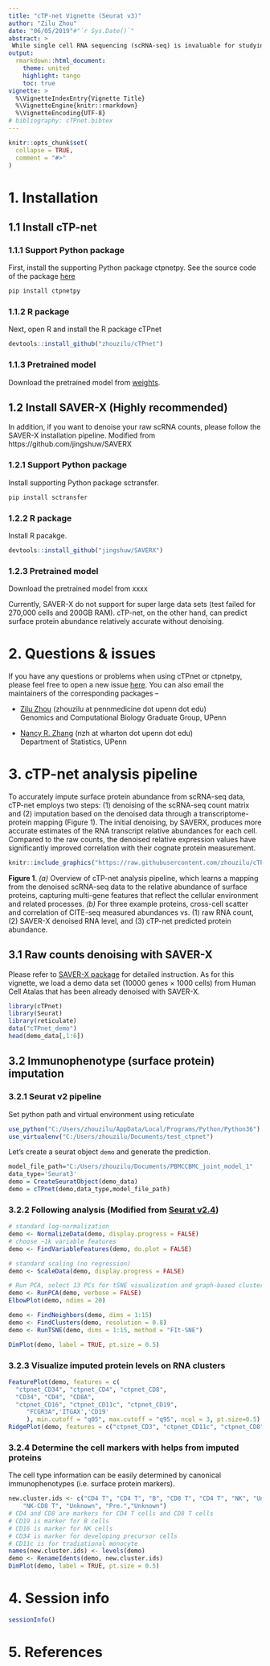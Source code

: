 ```yaml
---
title: "cTP-net Vignette (Seurat v3)"
author: "Zilu Zhou"
date: "06/05/2019"#"`r Sys.Date()`"
abstract: >
 While single cell RNA sequencing (scRNA-seq) is invaluable for studying cell populations, cell-surface proteins are often integral markers of cellular function and serve as primary targets for therapeutic intervention.  Here we propose a transfer learning framework, single *c*ell *T*ranscriptome to *P*rotein prediction with deep neural *net*work (cTP-net), to impute surface protein abundances from scRNA-seq data by learning from existing single-cell multi-omic resources. For more detail, please check our [biorixv preprint, no link yet](www.rstudio.com)
output: 
  rmarkdown::html_document:
    theme: united
    highlight: tango
    toc: true
vignette: >
  %\VignetteIndexEntry{Vignette Title}
  %\VignetteEngine{knitr::rmarkdown}
  %\VignetteEncoding{UTF-8}
# bibliography: cTPnet.bibtex
---
```


```r
knitr::opts_chunk$set(
  collapse = TRUE,
  comment = "#>"
)
```

# 1. Installation
## 1.1 Install cTP-net
### 1.1.1 Support Python package
First, install the supporting Python package ctpnetpy. See the source code of the package [here](http://github.com/zhouzilu/ctpnetpy)

```python
pip install ctpnetpy
```
### 1.1.2 R package
Next, open R and install the R package cTPnet
```r
devtools::install_github("zhouzilu/cTPnet")
```

### 1.1.3 Pretrained model
Download the pretrained model from [weights](https://github.com/zhouzilu/ctpnetpy/tree/developing/ctpnet/weight).

## 1.2 Install SAVER-X (Highly recommended)
In addition, if you want to denoise your raw scRNA counts, please follow the SAVER-X installation pipeline. Modified from https://github.com/jingshuw/SAVERX

### 1.2.1 Support Python package
Install supporting Python package sctransfer.
```python
pip install sctransfer
```
### 1.2.2 R package
Install R pacakge.
```R
devtools::install_github("jingshuw/SAVERX")
```
### 1.2.3 Pretrained model
Download the pretrained model from xxxx

Currently, SAVER-X do not support for super large data sets (test failed for 270,000 cells and 200GB RAM). cTP-net, on the other hand, can predict surface protein abundance relatively accurate without denoising.


# 2. Questions & issues
If you have any questions or problems when using cTPnet or ctpnetpy, please feel free to open a new issue [here](https://github.com/zhouzilu/cTPnet/issues). You can also email the maintainers of the corresponding packages -- 

* [Zilu Zhou](https://statistics.wharton.upenn.edu/profile/zhouzilu/) (zhouzilu at pennmedicine dot upenn dot edu)
  <br>
  Genomics and Computational Biology Graduate Group, UPenn

* [Nancy R. Zhang](https://statistics.wharton.upenn.edu/profile/nzh/) (nzh at wharton dot upenn dot edu)
  <br>
  Department of Statistics, UPenn

# 3. cTP-net analysis pipeline

To accurately impute surface protein abundance from scRNA-seq data, cTP-net employs two steps: (1) denoising of the scRNA-seq count matrix and (2) imputation based on the denoised data through a transcriptome-protein mapping (Figure 1).  The initial denoising, by SAVERX, produces more accurate estimates of the RNA transcript relative abundances for each cell.  Compared to the raw counts, the denoised relative expression values have significantly improved correlation with their cognate protein measurement.  

```r
knitr::include_graphics("https://raw.githubusercontent.com/zhouzilu/cTPnet/master/figure/FIG_pkg.jpg")
```
  **Figure 1**. *(a)* Overview of cTP-net analysis pipeline, which learns a mapping from the denoised scRNA-seq data to the relative abundance of surface proteins, capturing multi-gene features that reflect the cellular environment and related processes. *(b)* For three example proteins, cross-cell scatter and correlation of CITE-seq measured abundances vs. (1) raw RNA count, (2) SAVER-X denoised RNA level, and (3) cTP-net predicted protein abundance.

## 3.1 Raw counts denoising with SAVER-X 
Please refer to [SAVER-X package](https://github.com/jingshuw/SAVERX) for detailed instruction. As for this vignette, we load a demo data set (10000 genes $\times$ 1000 cells) from Human Cell Atalas that has been already denoised with SAVER-X.

```r
library(cTPnet)
library(Seurat)
library(reticulate)
data("cTPnet_demo")
head(demo_data[,1:6])
```

## 3.2 Immunophenotype (surface protein) imputation
### 3.2.1 Seurat v2 pipeline

Set python path and virtual environment using reticulate
```r
use_python("C:/Users/zhouzilu/AppData/Local/Programs/Python/Python36")
use_virtualenv("C:/Users/zhouzilu/Documents/test_ctpnet")
```


Let's create a seurat object `demo` and generate the prediction.
```r
model_file_path="C:/Users/zhouzilu/Documents/PBMCCBMC_joint_model_1"
data_type='Seurat3'
demo = CreateSeuratObject(demo_data)
demo = cTPnet(demo,data_type,model_file_path)
```

### 3.2.2 Following analysis (Modified from [Seurat v2.4](https://satijalab.org/seurat/v2.4/multimodal_vignette.html))
```r
# standard log-normalization
demo <- NormalizeData(demo, display.progress = FALSE)
# choose ~1k variable features
demo <- FindVariableFeatures(demo, do.plot = FALSE)

# standard scaling (no regression)
demo <- ScaleData(demo, display.progress = FALSE)

# Run PCA, select 13 PCs for tSNE visualization and graph-based clustering
demo <- RunPCA(demo, verbose = FALSE)
ElbowPlot(demo, ndims = 20)

demo <- FindNeighbors(demo, dims = 1:15)
demo <- FindClusters(demo, resolution = 0.8)
demo <- RunTSNE(demo, dims = 1:15, method = "FIt-SNE")
```

```r
DimPlot(demo, label = TRUE, pt.size = 0.5)
```

### 3.2.3 Visualize imputed protein levels on RNA clusters
```r
FeaturePlot(demo, features = c(
  "ctpnet_CD34", "ctpnet_CD4", "ctpnet_CD8", 
  "CD34", "CD4", "CD8A",
  "ctpnet_CD16", "ctpnet_CD11c", "ctpnet_CD19", 
     "FCGR3A",'ITGAX','CD19'
     ), min.cutoff = "q05", max.cutoff = "q95", ncol = 3, pt.size=0.5)
RidgePlot(demo, features = c("ctpnet_CD3", "ctpnet_CD11c", "ctpnet_CD8", "ctpnet_CD16"), ncol = 2)
```

### 3.2.4 Determine the cell markers with helps from imputed proteins
The cell type information can be easily determined by canonical immunophenotypes (i.e. surface protein markers).
```r
new.cluster.ids <- c("CD4 T", "CD4 T", "B", "CD8 T", "CD4 T", "NK", "Unknown", "Mono", 
    "NK-CD8 T", "Unknown", "Pre.","Unknown")
# CD4 and CD8 are markers for CD4 T cells and CD8 T cells
# CD19 is marker for B cells
# CD16 is marker for NK cells
# CD34 is marker for developing precursor cells
# CD11c is for tradiational monocyte
names(new.cluster.ids) <- levels(demo)
demo <- RenameIdents(demo, new.cluster.ids)
DimPlot(demo, label = TRUE, pt.size = 0.5)
```

# 4. Session info

```r
sessionInfo()
```

# 5. References

